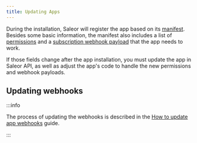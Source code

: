 ```yaml
---
title: Updating Apps
---
```


During the installation, Saleor will register the app based on its [manifest](developer/extending/apps/architecture/manifest.mdx). Besides some basic information, the manifest also includes a list of [permissions](developer/permissions.mdx#app-permissions) and a [subscription webhook payload](/developer/extending/webhooks/subscription-webhook-payloads.mdx) that the app needs to work.

If those fields change after the app installation, you must update the app in Saleor API, as well as adjust the app's code to handle the new permissions and webhook payloads.

## Updating webhooks

:::info

The process of updating the webhooks is described in the [How to update app webhooks](developer/extending/apps/updating-app-webhooks.mdx) guide.

:::
